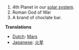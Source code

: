 #4th Planet in our [[solar system]].
#Roman God of War
#A brand of choclate bar.

'''Translations'''
*[[Dutch]]: [[Mars]]
*[[Japanese]]: [[火星]]